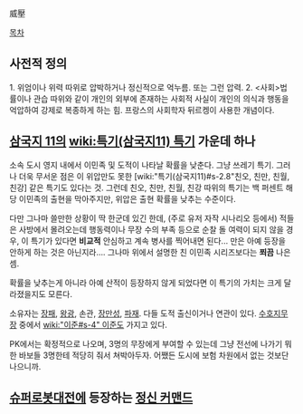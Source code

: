 威壓

[[목차]]
== 사전적 정의 ==
1. 위엄이나 위력 따위로 압박하거나 정신적으로 억누름. 또는 그런 압력. 
2. <사회>법률이나 관습 따위와 같이 개인의 외부에 존재하는 사회적 사실이 개인의 의식과 행동을 억압하여 강제로 복종하게 하는 힘. 프랑스의 사회학자 뒤르켕이 사용한 개념이다. 

== [[삼국지 11]]의 [[wiki:특기(삼국지11) 특기]] 가운데 하나 ==
소속 도시 영지 내에서 이민족 및 도적이 나타날 확률을 낮춘다. 그냥 쓰레기 특기. 그러나 더욱 무서운 점은 이 위압만도 못한 [wiki:"특기(삼국지11)#s-2.8"친오, 친만, 친월, 친강] 같은 특기도 있다는 것. 그런데 친오, 친만, 친월, 친강 따위의 특기는 백 퍼센트 해당 이민족의 출현을 막아주지만, 위압은 출현 확률을 낮추는 수준이다.

다만 그나마 쓸만한 상황이 딱 한군데 있긴 한데, (주로 유저 자작 시나리오 등에서) 적들은 사방에서 몰려오는데 행동력이나 무장 수의 부족 등으로 순찰 돌 여력이 되지 않을 경우, 이 특기가 있다면 '''비교적''' 안심하고 계속 병사를 찍어내면 된다... 만은 아예 등장을 안하게 하는 것은 아닌지라….
그나마 위에서 설명한 친 이민족 시리즈보다는 '''쬐끔''' 나은 셈.

확률을 낮추는게 아니라 아예 산적이 등장하지 않게 되었다면 이 특기의 가치는 크게 달라졌을지도 모른다.

소유자는 [[장패]], [[왕광]], 손관, [[장만성]], [[파재]].
다들 도적 출신이거나 연관이 있다. [[수호지]]무장 중에서 [[wiki:"이준#s-4" 이준]]도 가지고 있다.

PK에서는 확정적으로 나오며, 3명의 무장에게 부여할 수 있는데 그냥 전선에 나가기 뭐한 바보들 3명한테 적당히 줘서 쳐박아두자. 어쨌든 도시에 보험 차원에서 없는 것보단 나으니까.

== [[슈퍼로봇대전]]에 등장하는 [[정신 커맨드]] ==
